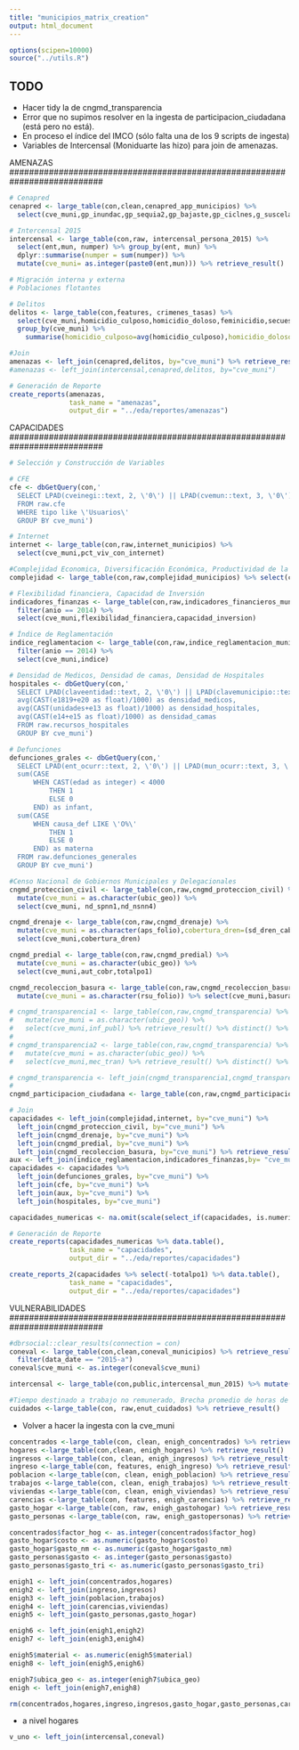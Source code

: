 ```yaml
---
title: "municipios_matrix_creation"
output: html_document
---
```


```r
options(scipen=10000)
source("../utils.R")
```
## TODO
* Hacer tidy la de cngmd_transparencia
* Error que no supimos resolver en la ingesta de participacion_ciudadana (está pero no está).
* En proceso el índice del IMCO (sólo falta una de los 9 scripts de ingesta)
* Variables de Intercensal (Moniduarte las hizo) para join de amenazas. 

###########################################################################
AMENAZAS
###########################################################################

```r
# Cenapred 
cenapred <- large_table(con,clean,cenapred_app_municipios) %>%
  select(cve_muni,gp_inundac,gp_sequia2,gp_bajaste,gp_ciclnes,g_suscelad,gp_sismico,gp_tsunami) 

# Intercensal 2015
intercensal <- large_table(con,raw, intercensal_persona_2015) %>%
  select(ent,mun, numper) %>% group_by(ent, mun) %>%
  dplyr::summarise(numper = sum(numper)) %>%
  mutate(cve_muni= as.integer(paste0(ent,mun))) %>% retrieve_result()

# Migración interna y externa
# Poblaciones flotantes

# Delitos
delitos <- large_table(con,features, crimenes_tasas) %>%
  select(cve_muni,homicidio_culposo,homicidio_doloso,feminicidio,secuestro,robo_vehiculos,violencia_familiar,incidencia_total) %>%
  group_by(cve_muni) %>%
    summarise(homicidio_culposo=avg(homicidio_culposo),homicidio_doloso=avg(homicidio_doloso),feminicidio=avg(feminicidio),secuestro=avg(secuestro),robo_vehiculos=avg(robo_vehiculos),violencia_familiar=avg(violencia_familiar),incidencia_total = avg(incidencia_total))

#Join
amenazas <- left_join(cenapred,delitos, by="cve_muni") %>% retrieve_result()
#amenazas <- left_join(intercensal,cenapred,delitos, by="cve_muni")

# Generación de Reporte
create_reports(amenazas, 
               task_name = "amenazas", 
               output_dir = "../eda/reportes/amenazas")

```



###########################################################################
CAPACIDADES
###########################################################################

```r

# Selección y Construcción de Variables

# CFE 
cfe <- dbGetQuery(con,'
  SELECT LPAD(cveinegi::text, 2, \'0\') || LPAD(cvemun::text, 3, \'0\') as cve_muni, sum(num) as n_usuarios
  FROM raw.cfe
  WHERE tipo like \'Usuarios\'
  GROUP BY cve_muni')

# Internet
internet <- large_table(con,raw,internet_municipios) %>% 
  select(cve_muni,pct_viv_con_internet)  

#Complejidad Economica, Diversificación Económica, Productividad de la tierra
complejidad <- large_table(con,raw,complejidad_municipios) %>% select(cve_muni, complejidad_2014)

# Flexibilidad financiera, Capacidad de Inversión
indicadores_finanzas <- large_table(con,raw,indicadores_financieros_municipios) %>%
  filter(anio == 2014) %>%
  select(cve_muni,flexibilidad_financiera,capacidad_inversion) 

# Índice de Reglamentación
indice_reglamentacion <- large_table(con,raw,indice_reglamentacion_municipios) %>% 
  filter(anio == 2014) %>%
  select(cve_muni,indice)

# Densidad de Medicos, Densidad de camas, Densidad de Hospitales
hospitales <- dbGetQuery(con,'
  SELECT LPAD(claveentidad::text, 2, \'0\') || LPAD(clavemunicipio::text, 3, \'0\') as cve_muni, 
  avg(CAST(e1819+e20 as float)/1000) as densidad_medicos, 
  avg(CAST(unidades+e13 as float)/1000) as densidad_hospitales, 
  avg(CAST(e14+e15 as float)/1000) as densidad_camas
  FROM raw.recursos_hospitales
  GROUP BY cve_muni')

# Defunciones
defunciones_grales <- dbGetQuery(con,'
  SELECT LPAD(ent_ocurr::text, 2, \'0\') || LPAD(mun_ocurr::text, 3, \'0\') as cve_muni, 
  sum(CASE 
      WHEN CAST(edad as integer) < 4000
          THEN 1 
          ELSE 0 
      END) as infant, 
  sum(CASE 
      WHEN causa_def LIKE \'O%\'
          THEN 1 
          ELSE 0 
      END) as materna
  FROM raw.defunciones_generales
  GROUP BY cve_muni')

#Censo Nacional de Gobiernos Municipales y Delegacionales
cngmd_proteccion_civil <- large_table(con,raw,cngmd_proteccion_civil) %>%
  mutate(cve_muni = as.character(ubic_geo)) %>%
  select(cve_muni, nd_spnn1,nd_nsnn4) 

cngmd_drenaje <- large_table(con,raw,cngmd_drenaje) %>%
  mutate(cve_muni = as.character(aps_folio),cobertura_dren=(sd_dren_cab+sd_dren_resto)/2)  %>%
  select(cve_muni,cobertura_dren)

cngmd_predial <- large_table(con,raw,cngmd_predial) %>%
  mutate(cve_muni = as.character(ubic_geo)) %>%
  select(cve_muni,aut_cobr,totalpo1)

cngmd_recoleccion_basura <- large_table(con,raw,cngmd_recoleccion_basura) %>%
  mutate(cve_muni = as.character(rsu_folio)) %>% select(cve_muni,basura_porcent_cab)

# cngmd_transparencia1 <- large_table(con,raw,cngmd_transparencia) %>% retrieve_result()
#   mutate(cve_muni = as.character(ubic_geo)) %>%
#   select(cve_muni,inf_publ) %>% retrieve_result() %>% distinct() %>% group_by_at(vars(inf_publ))%>% mutate(i = row_number()) %>% spread(cve_muni,inf_publ)
# 
# cngmd_transparencia2 <- large_table(con,raw,cngmd_transparencia) %>%
#   mutate(cve_muni = as.character(ubic_geo)) %>%
#   select(cve_muni,mec_tran) %>% retrieve_result() %>% distinct() %>% group_by_at(vars(mec_tran))%>% mutate(i = row_number()) %>% spread(mec_tran,cve_muni)

# cngmd_transparencia <- left_join(cngmd_transparencia1,cngmd_transparencia2,by = 'cve_uni')
# 
cngmd_participacion_ciudadana <- large_table(con,raw,cngmd_participacion_ciudadana)

# Join
capacidades <- left_join(complejidad,internet, by="cve_muni") %>%
  left_join(cngmd_proteccion_civil, by="cve_muni") %>%
  left_join(cngmd_drenaje, by="cve_muni") %>% 
  left_join(cngmd_predial, by="cve_muni") %>% 
  left_join(cngmd_recoleccion_basura, by="cve_muni") %>% retrieve_result()
aux <- left_join(indice_reglamentacion,indicadores_finanzas,by= "cve_muni") %>% retrieve_result()
capacidades <- capacidades %>%
  left_join(defunciones_grales, by="cve_muni") %>%
  left_join(cfe, by="cve_muni") %>%
  left_join(aux, by="cve_muni") %>%
  left_join(hospitales, by="cve_muni") 

capacidades_numericas <- na.omit(scale(select_if(capacidades, is.numeric)))

# Generación de Reporte
create_reports(capacidades_numericas %>% data.table(), 
               task_name = "capacidades", 
               output_dir = "../eda/reportes/capacidades")

create_reports_2(capacidades %>% select(-totalpo1) %>% data.table(), 
               task_name = "capacidades", 
               output_dir = "../eda/reportes/capacidades")
```

###########################################################################
VULNERABILIDADES
###########################################################################

```r
#dbrsocial::clear_results(connection = con)
coneval <- large_table(con,clean,coneval_municipios) %>% retrieve_result() %>%
  filter(data_date == "2015-a")
coneval$cve_muni <- as.integer(coneval$cve_muni)
```

```r
intercensal <- large_table(con,public,intercensal_mun_2015) %>% mutate(cve_muni= as.integer(paste0(ent,mun))) %>% retrieve_result()
```

```r
#Tiempo destinado a trabajo no remunerado, Brecha promedio de horas de trabajo de cuidados
cuidados <-large_table(con, raw,enut_cuidados) %>% retrieve_result()
```
* Volver a hacer la ingesta con la cve_muni

```r
concentrados <-large_table(con, clean, enigh_concentrados) %>% retrieve_result()
hogares <-large_table(con,clean, enigh_hogares) %>% retrieve_result()
ingresos <-large_table(con, clean, enigh_ingresos) %>% retrieve_result()
ingreso <-large_table(con, features, enigh_ingreso) %>% retrieve_result()
poblacion <-large_table(con, clean, enigh_poblacion) %>% retrieve_result()
trabajos <-large_table(con, clean, enigh_trabajos) %>% retrieve_result()
viviendas <-large_table(con, clean, enigh_viviendas) %>% retrieve_result()
carencias <-large_table(con, features, enigh_carencias) %>% retrieve_result()
gasto_hogar <-large_table(con, raw, enigh_gastohogar) %>% retrieve_result()
gasto_personas <-large_table(con, raw, enigh_gastopersonas) %>% retrieve_result()

concentrados$factor_hog <- as.integer(concentrados$factor_hog)
gasto_hogar$costo <- as.numeric(gasto_hogar$costo)
gasto_hogar$gasto_nm <- as.numeric(gasto_hogar$gasto_nm)
gasto_personas$gasto <- as.integer(gasto_personas$gasto)
gasto_personas$gasto_tri <- as.numeric(gasto_personas$gasto_tri)

enigh1 <- left_join(concentrados,hogares) 
enigh2 <- left_join(ingreso,ingresos) 
enigh3 <- left_join(poblacion,trabajos) 
enigh4 <- left_join(carencias,viviendas) 
enigh5 <- left_join(gasto_personas,gasto_hogar) 

enigh6 <- left_join(enigh1,enigh2)
enigh7 <- left_join(enigh3,enigh4)

enigh5$material <- as.numeric(enigh5$material)
enigh8 <- left_join(enigh5,enigh6)

enigh7$ubica_geo <- as.integer(enigh7$ubica_geo)
enigh <- left_join(enigh7,enigh8)

rm(concentrados,hogares,ingreso,ingresos,gasto_hogar,gasto_personas,carencias,viviendas,trabajos,poblacion,enigh1,enigh2,enigh3,enigh4,enigh5,enigh6,enigh7,enigh8)
```
* a nivel hogares

```r
v_uno <- left_join(intercensal,coneval)
```